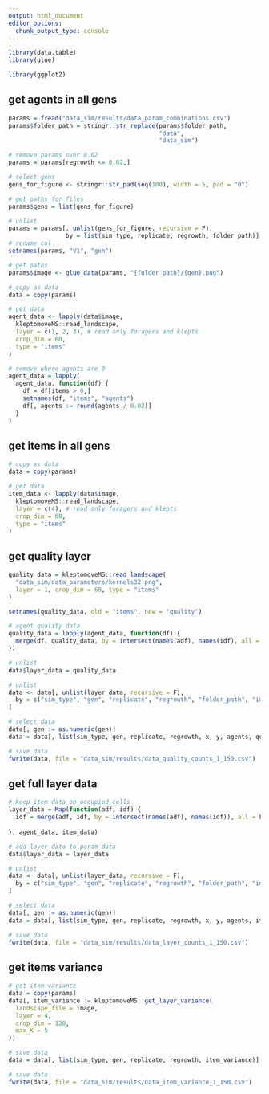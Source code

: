 ```yaml
---
output: html_document
editor_options: 
  chunk_output_type: console
---
```


```r
library(data.table)
library(glue)

library(ggplot2)
```

## get agents in all gens

```r
params = fread("data_sim/results/data_param_combinations.csv")
params$folder_path = stringr::str_replace(params$folder_path,
                                          "data", 
                                          "data_sim")

# remove params over 0.02
params = params[regrowth <= 0.02,]

# select gens
gens_for_figure <- stringr::str_pad(seq(100), width = 5, pad = "0")

# get paths for files 
params$gens = list(gens_for_figure)

# unlist
params = params[, unlist(gens_for_figure, recursive = F),
                by = list(sim_type, replicate, regrowth, folder_path)]
# rename col
setnames(params, "V1", "gen")

# get paths
params$image <- glue_data(params, "{folder_path}/{gen}.png")

# copy as data
data = copy(params)
```

```r
# get data
agent_data <- lapply(data$image,
  kleptomoveMS::read_landscape,
  layer = c(1, 2, 3), # read only foragers and klepts
  crop_dim = 60,
  type = "items"
)

# remove where agents are 0
agent_data = lapply(
  agent_data, function(df) {
    df = df[items > 0,]
    setnames(df, "items", "agents")
    df[, agents := round(agents / 0.02)]
  }
)
```

## get items in all gens

```r
# copy as data
data = copy(params)

# get data
item_data <- lapply(data$image,
  kleptomoveMS::read_landscape,
  layer = c(4), # read only foragers and klepts
  crop_dim = 60,
  type = "items"
)
```

## get quality layer

```r
quality_data = kleptomoveMS::read_landscape(
  "data_sim/data_parameters/kernels32.png", 
  layer = 1, crop_dim = 60, type = "items"
)

setnames(quality_data, old = "items", new = "quality")

# agent quality data
quality_data = lapply(agent_data, function(df) {
  merge(df, quality_data, by = intersect(names(adf), names(idf), all = F))
})

# unlist
data$layer_data = quality_data

# unlist
data <- data[, unlist(layer_data, recursive = F),
  by = c("sim_type", "gen", "replicate", "regrowth", "folder_path", "image")
]

# select data
data[, gen := as.numeric(gen)]
data = data[, list(sim_type, gen, replicate, regrowth, x, y, agents, quality)]

# save data
fwrite(data, file = "data_sim/results/data_quality_counts_1_150.csv")
```


## get full layer data

```r
# keep item data on occupied cells
layer_data = Map(function(adf, idf) {
  idf = merge(adf, idf, by = intersect(names(adf), names(idf)), all = FALSE)
  
}, agent_data, item_data)

# add layer data to param data
data$layer_data = layer_data

# unlist
data <- data[, unlist(layer_data, recursive = F),
  by = c("sim_type", "gen", "replicate", "regrowth", "folder_path", "image")
]

# select data
data[, gen := as.numeric(gen)]
data = data[, list(sim_type, gen, replicate, regrowth, x, y, agents, items)]

# save data
fwrite(data, file = "data_sim/results/data_layer_counts_1_150.csv")
```

## get items variance

```r
# get item variance
data = copy(params)
data[, item_variance := kleptomoveMS::get_layer_variance(
  landscape_file = image,
  layer = 4,
  crop_dim = 120,
  max_K = 5
)]

# save data
data = data[, list(sim_type, gen, replicate, regrowth, item_variance)]

# save data
fwrite(data, file = "data_sim/results/data_item_variance_1_150.csv")
```

